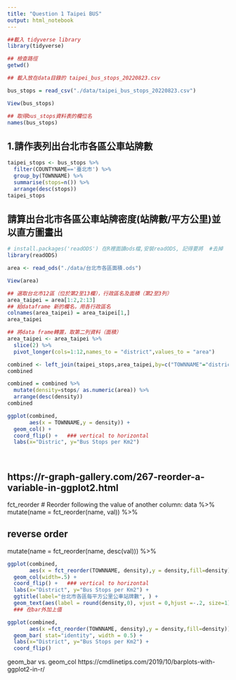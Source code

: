 ```yaml
---
title: "Question 1 Taipei BUS"
output: html_notebook
---
```

```r
##載入 tidyverse library
library(tidyverse)
```
```r
## 檢查路徑
getwd()
```
```r
## 載入放在data目錄的 taipei_bus_stops_20220823.csv

bus_stops = read_csv("./data/taipei_bus_stops_20220823.csv")
```
```r
View(bus_stops)
```
```r
## 取得bus_stops資料表的欄位名
names(bus_stops)
```
## 1.請作表列出台北市各區公車站牌數

```r
taipei_stops <- bus_stops %>% 
  filter(COUNTYNAME=='臺北市') %>% 
  group_by(TOWNNAME) %>% 
  summarise(stops=n()) %>% 
  arrange(desc(stops))
taipei_stops
```

## 請算出台北市各區公車站牌密度(站牌數/平方公里)並以直方圖畫出

```r
# install.packages('readODS') 在R裡面讀ods檔,安裝readODS, 記得要將  #去掉
library(readODS)
```
```r
area <- read_ods("./data/台北市各區面積.ods")
```
```r
View(area)
```
```r
## 選取台北市12區（位於第2至13欄），行政區名及面積（第2至3列）
area_taipei = area[1:2,2:13]
## 給dataframe 新的欄名，用各行政區名
colnames(area_taipei) = area_taipei[1,]
area_taipei
```
```r
## 將data frame轉置，取第二列資料（面積）
area_taipei <- area_taipei %>%
  slice(2) %>% 
  pivot_longer(cols=1:12,names_to = "district",values_to = "area")
```

```r
combined <- left_join(taipei_stops,area_taipei,by=c("TOWNNAME"="district"))
combined
```
```r
combined = combined %>% 
  mutate(density=stops/ as.numeric(area)) %>% 
  arrange(desc(density))
combined
```
```r
ggplot(combined,
       aes(x = TOWNNAME,y = density)) +
  geom_col() +
  coord_flip() +   ### vertical to horizontal
  labs(x="Distric", y="Bus Stops per Km2")

  
```
## https://r-graph-gallery.com/267-reorder-a-variable-in-ggplot2.html

fct_reorder 
# Reorder following the value of another column:
data %>%
  mutate(name = fct_reorder(name, val)) %>%

## reverse order
  mutate(name = fct_reorder(name, desc(val))) %>%

```r
ggplot(combined,
       aes(x = fct_reorder(TOWNNAME, density),y = density,fill=density)) +
  geom_col(width=.5) +
  coord_flip() +   ### vertical to horizontal
  labs(x="District", y="Bus Stops per Km2") +
  ggtitle(label="台北市各區每平方公里公車站牌數", ) +
  geom_text(aes(label = round(density,0), vjust = 0,hjust =-.2, size=1)) 
  ### 在bar外加上值


```
```r
ggplot(combined,
       aes(x =fct_reorder(TOWNNAME, density),y = density,fill=density)) +
  geom_bar( stat="identity", width = 0.5) +
  labs(x="District", y="Bus Stops per Km2") +
  coord_flip()


```

geom_bar vs. geom_col
https://cmdlinetips.com/2019/10/barplots-with-ggplot2-in-r/


